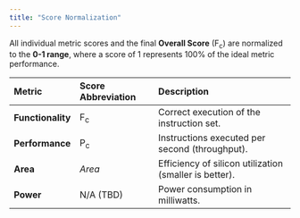 ```yaml
---
title: "Score Normalization"
---
```


All individual metric scores and the final **Overall Score** (F<sub>c</sub>) are normalized to the **0-1 range**, where a score of 1 represents 100% of the ideal metric performance.

| **Metric**        | **Score Abbreviation** | **Description**                                        |
| :---------------- | :--------------------- | :----------------------------------------------------- |
| **Functionality** | F<sub>c</sub>          | Correct execution of the instruction set.              |
| **Performance**   | P<sub>c</sub>          | Instructions executed per second (throughput).         |
| **Area**          | _Area_                 | Efficiency of silicon utilization (smaller is better). |
| **Power**         | N/A (TBD)              | Power consumption in milliwatts.                       |